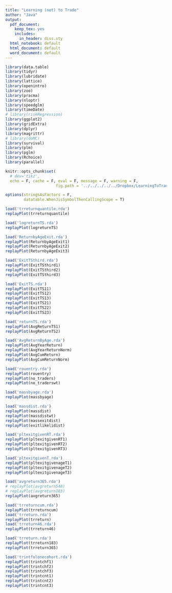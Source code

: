 ```yaml
---
title: "Learning (not) to Trade"
author: "Java"
output:
  pdf_document:
    keep_tex: yes
    includes:
      in_header: diss.sty
  html_notebook: default
  html_document: default
  word_document: default
---
```


```r
library(data.table)
library(tidyr)
library(lubridate)
library(lattice)
library(openintro)
library(zoo)
library(pracma)
library(nloptr)
library(speedglm)
library(timeDate)
# library(riskRegression)
library(ggplot2)
library(gridExtra)
library(dplyr)
library(magrittr)
# library(doMC)
library(survival)
library(plm)
library(pglm)
library(Rchoice)
library(parallel)

knitr::opts_chunk$set(
  # dev='tikz', 
  echo = F, cache = F, eval = F, message = F, warning = F,
                      fig.path = '../../../../../Dropbox/LearningToTrade/figure/')

options(stringsAsFactors = F,
        datatable.WhenJisSymbolThenCallingScope = T)
```

```r
load('trreturnquantile.rda')
replayPlot(trreturnquantile)
```


```r
load('logreturnTS.rda')
replayPlot(logreturnTS)
```

```r
load('ReturnbyAgeExit.rda')
replayPlot(ReturnbyAgeExit1)
replayPlot(ReturnbyAgeExit2)
replayPlot(ReturnbyAgeExit3)
```

```r
load('ExitTSthird.rda')
replayPlot(ExitTSthird1)
replayPlot(ExitTSthird2)
replayPlot(ExitTSthird3)
```

```r
load('ExitTS.rda')
replayPlot(ExitTS11)
replayPlot(ExitTS12)
replayPlot(ExitTS13)
replayPlot(ExitTS21)
replayPlot(ExitTS22)
replayPlot(ExitTS23)
```

```r
load('returnTS.rda')
replayPlot(AvgReturnTS1)
replayPlot(AvgReturnTS2)
```

```r
load('AvgReturnByAge.rda')
replayPlot(AvgYearReturn)
replayPlot(AvgYearReturnNorm)
replayPlot(AvgCumReturn)
replayPlot(AvgCumReturnNorm)
```

```r
load('rouentry.rda')
replayPlot(rouentry)
replayPlot(no_traders)
replayPlot(no_traderswt)
```

```r
load('massbyage.rda')
replayPlot(massbyage)
```

```r
load('massdist.rda')
replayPlot(massdist)
replayPlot(massdistwt)
replayPlot(massexitdist)
replayPlot(exitlikelidist)
```

```r
load('pltexitgivenRT.rda')
replayPlot(pltexitgivenRT1)
replayPlot(pltexitgivenRT2)
replayPlot(pltexitgivenRT3)
```

```r
load('pltexitgivenT.rda')
replayPlot(pltexitgivenageT1)
replayPlot(pltexitgivenageT2)
replayPlot(pltexitgivenageT3)
```

```r
load('avgreturn365.rda')
# replayPlot(avgreturn548)
# replayPlot(avgreturn183)
replayPlot(avgreturn365)
```  

```r
load('trreturncum.rda')
replayPlot(trreturncum)
load('trreturn.rda')
replayPlot(trreturn)
load('trreturn46.rda')
replayPlot(trreturn46)
```  

```r
load('trreturn.rda')
replayPlot(trreturn183)
replayPlot(trreturn365)
```  

```r
load('trintfolonecohort.rda')
replayPlot(trintchf1)
replayPlot(trintchf2)
replayPlot(trintchf3)
replayPlot(trintcnt1)
replayPlot(trintcnt2)
replayPlot(trintcnt3)
```